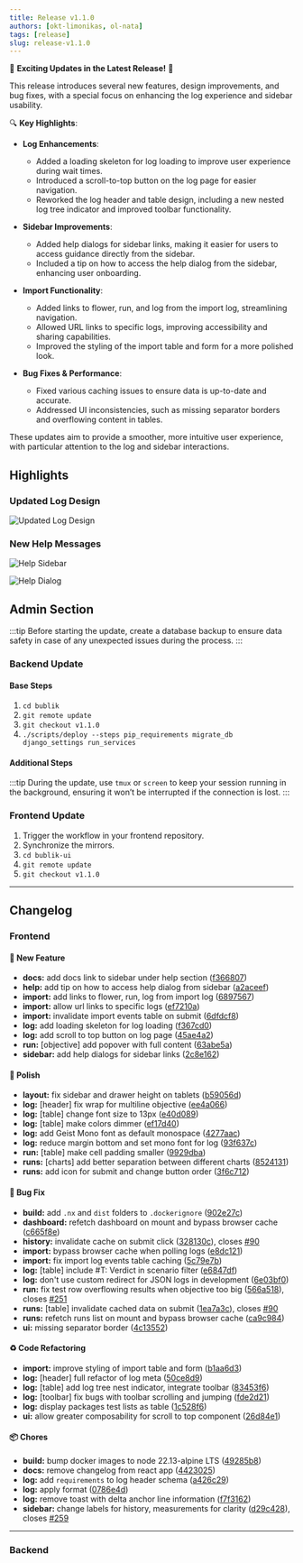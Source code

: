 ```yaml
---
title: Release v1.1.0
authors: [okt-limonikas, ol-nata]
tags: [release]
slug: release-v1.1.0
---
```


🎉 **Exciting Updates in the Latest Release!** 🎉

This release introduces several new features, design improvements, and bug fixes, with a special focus on enhancing the log experience and sidebar usability.

🔍 **Key Highlights**:

- **Log Enhancements**:

  - Added a loading skeleton for log loading to improve user experience during wait times.
  - Introduced a scroll-to-top button on the log page for easier navigation.
  - Reworked the log header and table design, including a new nested log tree indicator and improved toolbar functionality.

- **Sidebar Improvements**:

  - Added help dialogs for sidebar links, making it easier for users to access guidance directly from the sidebar.
  - Included a tip on how to access the help dialog from the sidebar, enhancing user onboarding.

- **Import Functionality**:

  - Added links to flower, run, and log from the import log, streamlining navigation.
  - Allowed URL links to specific logs, improving accessibility and sharing capabilities.
  - Improved the styling of the import table and form for a more polished look.

- **Bug Fixes & Performance**:
  - Fixed various caching issues to ensure data is up-to-date and accurate.
  - Addressed UI inconsistencies, such as missing separator borders and overflowing content in tables.

These updates aim to provide a smoother, more intuitive user experience, with particular attention to the log and sidebar interactions.

<!--truncate-->

## Highlights

### Updated Log Design

![Updated Log Design](./img/log-shortcut.png)

### New Help Messages

![Help Sidebar](./img/help-sidebar.png)

![Help Dialog](./img/help-dialog.png)

## Admin Section

:::tip
Before starting the update, create a database backup to ensure data safety in case of any unexpected issues during the process.
:::

### Backend Update

#### Base Steps

1. `cd bublik`
2. `git remote update`
3. `git checkout v1.1.0`
4. `./scripts/deploy --steps pip_requirements migrate_db django_settings run_services`

#### Additional Steps

:::tip
During the update, use `tmux` or `screen` to keep your session running in the background, ensuring it won’t be interrupted if the connection is lost.
:::

### Frontend Update

1. Trigger the workflow in your frontend repository.
2. Synchronize the mirrors.
3. `cd bublik-ui`
4. `git remote update`
5. `git checkout v1.1.0`

---

## Changelog

### Frontend

#### 🚀 New Feature

- **docs:** add docs link to sidebar under help section ([f366807](https://github.com/ts-factory/bublik-ui/commit/f3668075b372a5012ab5e82f9c7751a8b76bd683))
- **help:** add tip on how to access help dialog from sidebar ([a2aceef](https://github.com/ts-factory/bublik-ui/commit/a2aceeff45af59c1bcbc71d951d89a2f9f8f788f))
- **import:** add links to flower, run, log from import log ([6897567](https://github.com/ts-factory/bublik-ui/commit/6897567658fdc8b76f941c2efe44befe5dabae55))
- **import:** allow url links to specific logs ([ef7210a](https://github.com/ts-factory/bublik-ui/commit/ef7210a707544bd06f58d9936553271369aec6ed))
- **import:** invalidate import events table on submit ([6dfdcf8](https://github.com/ts-factory/bublik-ui/commit/6dfdcf8c5f984a6137fc0ec5981f7af8d1c71fbe))
- **log:** add loading skeleton for log loading ([f367cd0](https://github.com/ts-factory/bublik-ui/commit/f367cd070fbaae3e3f9f11ba90ecc44dd8a319ca))
- **log:** add scroll to top button on log page ([45ae4a2](https://github.com/ts-factory/bublik-ui/commit/45ae4a27ccca84e6e159957caf05939af4a5fc52))
- **run:** [objective] add popover with full content ([63abe5a](https://github.com/ts-factory/bublik-ui/commit/63abe5ad8484f2f7fe252d4c8a0ff16c439e7c92))
- **sidebar:** add help dialogs for sidebar links ([2c8e162](https://github.com/ts-factory/bublik-ui/commit/2c8e162fdf92802de6a42072ba14d6c12b039f5f))

#### 💅 Polish

- **layout:** fix sidebar and drawer height on tablets ([b59056d](https://github.com/ts-factory/bublik-ui/commit/b59056db8da6b83f18ea69276ec194a409f7b65c))
- **log:** [header] fix wrap for multiline objective ([ee4a066](https://github.com/ts-factory/bublik-ui/commit/ee4a06655d0b24ced80fe5f2a5499937c0c8dc64))
- **log:** [table] change font size to 13px ([e40d089](https://github.com/ts-factory/bublik-ui/commit/e40d0890e7848702daf0dd476eca5168e732d7c3))
- **log:** [table] make colors dimmer ([ef17d40](https://github.com/ts-factory/bublik-ui/commit/ef17d4038ce82e8a289d40241853ce085e1811cd))
- **log:** add Geist Mono font as default monospace ([4277aac](https://github.com/ts-factory/bublik-ui/commit/4277aac70696c7bcfa09fe6ed10249837dd5d4d7))
- **log:** reduce margin bottom and set mono font for log ([93f637c](https://github.com/ts-factory/bublik-ui/commit/93f637c3a574c1da98c86b79ba837ce1974b84b6))
- **run:** [table] make cell padding smaller ([9929dba](https://github.com/ts-factory/bublik-ui/commit/9929dba7b23d0db97d41269a1dc5ae39f9337a81))
- **runs:** [charts] add better separation between different charts ([8524131](https://github.com/ts-factory/bublik-ui/commit/852413199eed648db16a662d577ddc620e227c25))
- **runs:** add icon for submit and change button order ([3f6c712](https://github.com/ts-factory/bublik-ui/commit/3f6c71294977adb3036facd12134796397d1edf4))

#### 🐛 Bug Fix

- **build:** add `.nx` and `dist` folders to `.dockerignore` ([902e27c](https://github.com/ts-factory/bublik-ui/commit/902e27c3dc52e73910df9406800d8fe2202b22ac))
- **dashboard:** refetch dashboard on mount and bypass browser cache ([c665f8e](https://github.com/ts-factory/bublik-ui/commit/c665f8eedb5c7096d631462980ce808980f9fdb7))
- **history:** invalidate cache on submit click ([328130c](https://github.com/ts-factory/bublik-ui/commit/328130c2c72466d6b1ee09f49096dae6bf57e73d)), closes [#90](https://github.com/okt-limonikas/bublik/issues/90)
- **import:** bypass browser cache when polling logs ([e8dc121](https://github.com/ts-factory/bublik-ui/commit/e8dc121093006437ce208ea73e2cd0fcab482833))
- **import:** fix import log events table caching ([5c79e7b](https://github.com/ts-factory/bublik-ui/commit/5c79e7b29ee30cc4684a35d977e3010218208909))
- **log:** [table] include #T: Verdict in scenario filter ([e6847df](https://github.com/ts-factory/bublik-ui/commit/e6847dfc7db34d5a3075d70cddfa785918286683))
- **log:** don't use custom redirect for JSON logs in development ([6e03bf0](https://github.com/ts-factory/bublik-ui/commit/6e03bf01ceadfe04f291a443c39d14509d52b856))
- **run:** fix test row overflowing results when objective too big ([566a518](https://github.com/ts-factory/bublik-ui/commit/566a518b281f722a3d807c15cfb7094f06edad7e)), closes [#251](https://github.com/okt-limonikas/bublik/issues/251)
- **runs:** [table] invalidate cached data on submit ([1ea7a3c](https://github.com/ts-factory/bublik-ui/commit/1ea7a3c6afd71fcd2c5cd9021cff1c621edbcf88)), closes [#90](https://github.com/okt-limonikas/bublik/issues/90)
- **runs:** refetch runs list on mount and bypass browser cache ([ca9c984](https://github.com/ts-factory/bublik-ui/commit/ca9c98412bf5b0aa39cf77ddddb51bdf2d5cdf64))
- **ui:** missing separator border ([4c13552](https://github.com/ts-factory/bublik-ui/commit/4c13552e5ec947373db170c010344c1126cbe100))

#### ♻ Code Refactoring

- **import:** improve styling of import table and form ([b1aa6d3](https://github.com/ts-factory/bublik-ui/commit/b1aa6d37e6ac55a1101fb7297acb79b098142296))
- **log:** [header] full refactor of log meta ([50ce8d9](https://github.com/ts-factory/bublik-ui/commit/50ce8d9a911616c64d3c4d14e740ab5508a5e1d2))
- **log:** [table] add log tree nest indicator, integrate toolbar ([83453f6](https://github.com/ts-factory/bublik-ui/commit/83453f63598d3f4f703ec1da8d15a56b18db791e))
- **log:** [toolbar] fix bugs with toolbar scrolling and jumping ([fde2d21](https://github.com/ts-factory/bublik-ui/commit/fde2d21fcde62d59c8ebd05a485aba98a61487fe))
- **log:** display packages test lists as table ([1c528f6](https://github.com/ts-factory/bublik-ui/commit/1c528f6994cc878998ae333b5950aa37cb01e1fb))
- **ui:** allow greater composability for scroll to top component ([26d84e1](https://github.com/ts-factory/bublik-ui/commit/26d84e185179c8a34413beecb414e1dbb963f971))

#### 📦 Chores

- **build:** bump docker images to node 22.13-alpine LTS ([49285b8](https://github.com/ts-factory/bublik-ui/commit/49285b8ccde4a9ede0d1dacb8b3f8e259550093f))
- **docs:** remove changelog from react app ([4423025](https://github.com/ts-factory/bublik-ui/commit/4423025d12bfde034299d27ab3b84d3605184fc2))
- **log:** add `requirements` to log header schema ([a426c29](https://github.com/ts-factory/bublik-ui/commit/a426c2977ded408277637c89663db8209b7561f0))
- **log:** apply format ([0786e4d](https://github.com/ts-factory/bublik-ui/commit/0786e4dc3693ca35b3d96b2475ceac97f9e5cd98))
- **log:** remove toast with delta anchor line information ([f7f3162](https://github.com/ts-factory/bublik-ui/commit/f7f316276c3d2123909af3a3c65f6be771d08276))
- **sidebar:** change labels for history, measurements for clarity ([d29c428](https://github.com/ts-factory/bublik-ui/commit/d29c4287a338813ccf750b0bc2cddc9588588843)), closes [#259](https://github.com/okt-limonikas/bublik/issues/259)

---

### Backend
